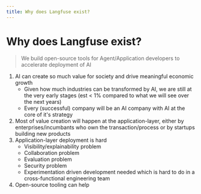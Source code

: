 ```yaml
---
title: Why does Langfuse exist?
---
```


# Why does Langfuse exist?

> We build open-source tools for Agent/Application developers to accelerate deployment of AI

1. AI can create so much value for society and drive meaningful economic growth
   - Given how much industries can be transformed by AI, we are still at the very early stages (est < 1% compared to what we will see over the next years)
   - Every (successful) company will be an AI company with AI at the core of it's strategy
2. Most of value creation will happen at the application-layer, either by enterprises/incumbants who own the transaction/process or by startups building new products
3. Application-layer deployment is hard
   - Visibility/explainability problem
   - Collaboration problem
   - Evaluation problem
   - Security problem
   - Experimentation driven development needed which is hard to do in a cross-functional engineering team
4. Open-source tooling can help
